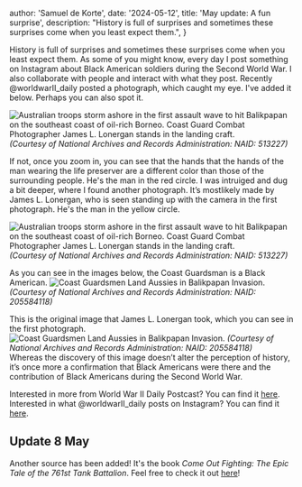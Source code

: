 

  author: 'Samuel de Korte',
  date: '2024-05-12',
  title: 'May update: A fun surprise',
  description:
    "History is full of surprises and sometimes these surprises come when you least expect them.",
}


History is full of surprises and sometimes these surprises come when you least expect them. As some of you might know, every day I post something on Instagram about Black American soldiers during the Second World War. I also collaborate with people and interact with what they post. Recently @worldwarII_daily posted a photograph, which caught my eye. I've added it below. Perhaps you can also spot it.

<Image
                src={shared}
                alt="Australian troops storm ashore in the first assault wave to hit Balikpapan on the southeast coast of oil-rich Borneo. Coast Guard Combat Photographer James L. Lonergan stands in the landing craft."
                sizes="(min-width: 1000px) 32rem, 20rem"
                className="aspect-square rotate-0 rounded-2xl bg-stone-100 object-cover dark:bg-stone-800"
              />
*(Courtesy of National Archives and Records Administration: NAID: 513227)*  

If not, once you zoom in, you can see that the hands that the hands of the man wearing the life preserver are a different color than those of the surrounding people. He's the man in the red circle. I was intruiged and dug a bit deeper, where I found another photograph. It’s mostlikely made by James L. Lonergan, who is seen standing up with the camera in the first photograph. He's the man in the yellow circle.  

<Image
                src={circled}
                alt="Australian troops storm ashore in the first assault wave to hit Balikpapan on the southeast coast of oil-rich Borneo. Coast Guard Combat Photographer James L. Lonergan stands in the landing craft."
                sizes="(min-width: 1000px) 32rem, 20rem"
                className="aspect-square rotate-0 rounded-2xl bg-stone-100 object-cover dark:bg-stone-800"
              />
*(Courtesy of National Archives and Records Administration: NAID: 513227)*  

As you can see in the images below, the Coast Guardsman is a Black American.
<Image
                src={found}
                alt="Coast Guardsmen Land Aussies in Balikpapan Invasion."
                sizes="(min-width: 1000px) 32rem, 20rem"
                className="aspect-square rotate-0 rounded-2xl bg-stone-100 object-cover dark:bg-stone-800"
              />
*(Courtesy of National Archives and Records Administration: NAID: 205584118)*  

This is the original image that James L. Lonergan took, which you can see in the first photograph.  
<Image
                src={otherimage}
                alt="Coast Guardsmen Land Aussies in Balikpapan Invasion."
                sizes="(min-width: 1000px) 32rem, 20rem"
                className="aspect-square rotate-0 rounded-2xl bg-stone-100 object-cover dark:bg-stone-800"
              />
*(Courtesy of National Archives and Records Administration: NAID: 205584118)*  
Whereas the discovery of this image doesn’t alter the perception of history, it’s once more a confirmation that Black Americans were there and the contribution of Black Americans during the Second World War.  

Interested in more from World War II Daily Postcast? You can find it [here](https://open.spotify.com/show/4DOxOOi0S3cxcMjms6Mq0M?si=6cYrANmoT4CXBsGrNGOAOA).  
Interested in what @worldwarII_daily posts on Instagram? You can find it [here](https://www.instagram.com/worldwarii_daily?igsh=b2hxbzh1Z2lsaWox).

## Update 8 May
Another source has been added! It's the book <em>Come Out Fighting: The Epic Tale of the 761st Tank Battalion</em>. Feel free to check it out [here](/sources)!



